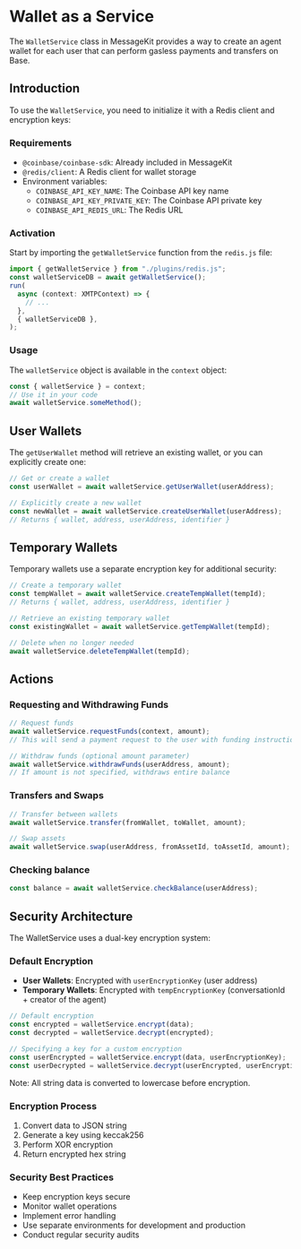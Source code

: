 # Wallet as a Service

The `WalletService` class in MessageKit provides a way to create an agent wallet for each user that can perform gasless payments and transfers on Base.

## Introduction

To use the `WalletService`, you need to initialize it with a Redis client and encryption keys:

### Requirements

- `@coinbase/coinbase-sdk`: Already included in MessageKit
- `@redis/client`: A Redis client for wallet storage
- Environment variables:
  - `COINBASE_API_KEY_NAME`: The Coinbase API key name
  - `COINBASE_API_KEY_PRIVATE_KEY`: The Coinbase API private key
  - `COINBASE_API_REDIS_URL`: The Redis URL

### Activation

Start by importing the `getWalletService` function from the `redis.js` file:

```typescript
import { getWalletService } from "./plugins/redis.js";
const walletServiceDB = await getWalletService();
run(
  async (context: XMTPContext) => {
    // ...
  },
  { walletServiceDB },
);
```

### Usage

The `walletService` object is available in the `context` object:

```typescript
const { walletService } = context;
// Use it in your code
await walletService.someMethod();
```

## User Wallets

The `getUserWallet` method will retrieve an existing wallet, or you can explicitly create one:

```typescript
// Get or create a wallet
const userWallet = await walletService.getUserWallet(userAddress);

// Explicitly create a new wallet
const newWallet = await walletService.createUserWallet(userAddress);
// Returns { wallet, address, userAddress, identifier }
```

## Temporary Wallets

Temporary wallets use a separate encryption key for additional security:

```typescript
// Create a temporary wallet
const tempWallet = await walletService.createTempWallet(tempId);
// Returns { wallet, address, userAddress, identifier }

// Retrieve an existing temporary wallet
const existingWallet = await walletService.getTempWallet(tempId);

// Delete when no longer needed
await walletService.deleteTempWallet(tempId);
```

## Actions

### Requesting and Withdrawing Funds

```typescript
// Request funds
await walletService.requestFunds(context, amount);
// This will send a payment request to the user with funding instructions

// Withdraw funds (optional amount parameter)
await walletService.withdrawFunds(userAddress, amount);
// If amount is not specified, withdraws entire balance
```

### Transfers and Swaps

```typescript
// Transfer between wallets
await walletService.transfer(fromWallet, toWallet, amount);

// Swap assets
await walletService.swap(userAddress, fromAssetId, toAssetId, amount);
```

### Checking balance

```typescript
const balance = await walletService.checkBalance(userAddress);
```

## Security Architecture

The WalletService uses a dual-key encryption system:

### Default Encryption

- **User Wallets**: Encrypted with `userEncryptionKey` (user address)
- **Temporary Wallets**: Encrypted with `tempEncryptionKey` (conversationId + creator of the agent)

```typescript
// Default encryption
const encrypted = walletService.encrypt(data);
const decrypted = walletService.decrypt(encrypted);

// Specifying a key for a custom encryption
const userEncrypted = walletService.encrypt(data, userEncryptionKey);
const userDecrypted = walletService.decrypt(userEncrypted, userEncryptionKey);
```

Note: All string data is converted to lowercase before encryption.

### Encryption Process

1. Convert data to JSON string
2. Generate a key using keccak256
3. Perform XOR encryption
4. Return encrypted hex string

### Security Best Practices

- Keep encryption keys secure
- Monitor wallet operations
- Implement error handling
- Use separate environments for development and production
- Conduct regular security audits
